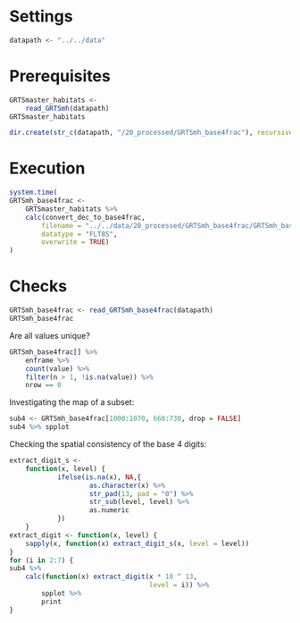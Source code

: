 # Settings

```r
datapath <- "../../data"
```


# Prerequisites

```r
GRTSmaster_habitats <- 
    read_GRTSmh(datapath)
GRTSmaster_habitats
```

```r
dir.create(str_c(datapath, "/20_processed/GRTSmh_base4frac"), recursive = TRUE)
```


# Execution

```r
system.time(
GRTSmh_base4frac <-
    GRTSmaster_habitats %>% 
    calc(convert_dec_to_base4frac,
        filename = "../../data/20_processed/GRTSmh_base4frac/GRTSmh_base4frac.tif",
        datatype = "FLT8S",
        overwrite = TRUE)
)
```

# Checks

```r
GRTSmh_base4frac <- read_GRTSmh_base4frac(datapath)
GRTSmh_base4frac
```

Are all values unique?

```r
GRTSmh_base4frac[] %>% 
    enframe %>% 
    count(value) %>% 
    filter(n > 1, !is.na(value)) %>% 
    nrow == 0
```

Investigating the map of a subset:

```r
sub4 <- GRTSmh_base4frac[1000:1070, 660:730, drop = FALSE]
sub4 %>% spplot
```

Checking the spatial consistency of the base 4 digits:

```r
extract_digit_s <- 
    function(x, level) {
            ifelse(is.na(x), NA,{
                    as.character(x) %>% 
                    str_pad(13, pad = "0") %>% 
                    str_sub(level, level) %>% 
                    as.numeric
            })
    }
extract_digit <- function(x, level) {
    sapply(x, function(x) extract_digit_s(x, level = level))
}
for (i in 2:7) {
sub4 %>% 
    calc(function(x) extract_digit(x * 10 ^ 13, 
                                   level = i)) %>% 
        spplot %>% 
        print
}
```












